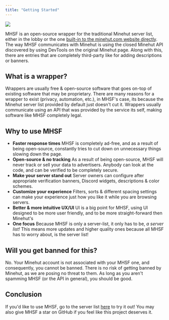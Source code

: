```yaml
---
title: "Getting Started"
---
```


<img src="/docs/content/main-banner.png" />


MHSF is an open-source wrapper for the traditional Minehut server list, either in the lobby or the one [built-in to the minehut.com website directly](https://app.minehut.com/servers).
The way MHSF communicates with Minehut is using the closed Minehut API discovered by using DevTools on the original Minehut page.
Along with this, there are entries that are completely third-party like for adding descriptions or banners.

## What is a wrapper?

Wrappers are usually free & open-source software that goes on-top of existing software that may be proprietary. There are many reasons for a wrapper to exist (privacy, automation, etc.), in MHSF's case, its because the Minehut server list provided by default just doesn't cut it.
Wrappers usually communicate using an API that was provided by the service its self, making software like MHSF completely legal.

## Why to use MHSF

- **Faster response times** MHSF is completely ad-free, and as a result of being open-source, constantly tries to cut down on unnecessary things slowing down the page.
- **Open-source & no tracking** As a result of being open-source, MHSF will never track or sell your data to advertisers. Anybody can look at the code, and can be verified to be completely secure.
- **Make your server stand out** Server owners can configure after appropriate verification banners, Discord widgets, descriptions & color schemes.
- **Customize your experience** Filters, sorts & different spacing settings can make your experience just how you like it while you are browsing servers.
- **Better & more intuitive UX/UI** UI is a big point for MHSF, using UI designed to be more user friendly, and to be more straight-forward then Minehut's
- **One focus** Because MHSF is only a server-list, it only has to be, _a server list!_ This means more updates and higher quality ones because all MHSF has to worry about, is the server list!

## Will you get banned for this?

No. Your Minehut account is not associated with your MHSF one, and consequently, you cannot be banned. There is no risk of getting banned by Minehut, as we are posing no threat to them. As long as you aren't spamming MHSF (or the API in general), you should be good.

## Conclusion

If you'd like to use MHSF, go to the server list [here](Special:Root) to try it out! You may also give MHSF a star on GitHub if you feel like this project deserves it.
